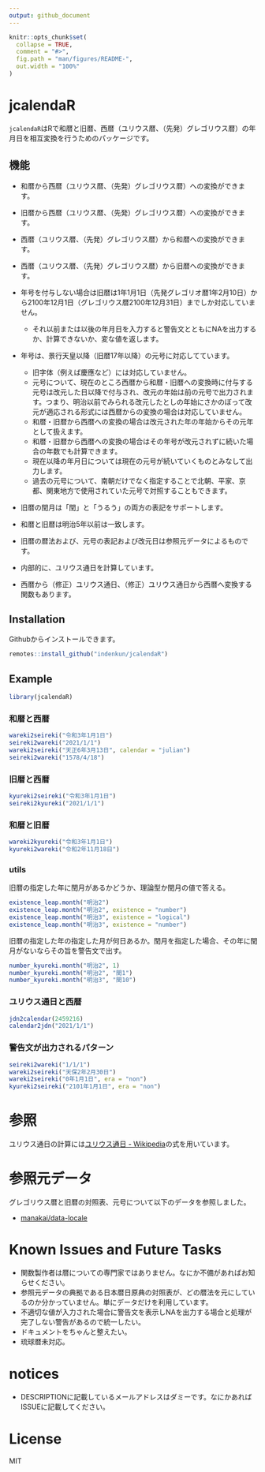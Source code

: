 ```yaml
---
output: github_document
---
```


<!-- README.md is generated from README.Rmd. Please edit that file -->

```r
knitr::opts_chunk$set(
  collapse = TRUE,
  comment = "#>",
  fig.path = "man/figures/README-",
  out.width = "100%"
)
```

# jcalendaR

<!-- badges: start -->
<!-- badges: end -->

`jcalendaR`はRで和暦と旧暦、西暦（ユリウス暦、（先発）グレゴリウス暦）の年月日を相互変換を行うためのパッケージです。

## 機能

* 和暦から西暦（ユリウス暦、（先発）グレゴリウス暦）への変換ができます。
* 旧暦から西暦（ユリウス暦、（先発）グレゴリウス暦）への変換ができます。
* 西暦（ユリウス暦、（先発）グレゴリウス暦）から和暦への変換ができます。
* 西暦（ユリウス暦、（先発）グレゴリウス暦）から旧暦への変換ができます。

* 年号を付与しない場合は旧暦は1年1月1日（先発グレゴリオ暦1年2月10日）から2100年12月1日（グレゴリウス暦2100年12月31日）までしか対応していません。
    * それ以前または以後の年月日を入力すると警告文とともにNAを出力するか、計算できないか、変な値を返します。

* 年号は、景行天皇以降（旧暦17年以降）の元号に対応してています。
    * 旧字体（例えば慶應など）には対応していません。
    * 元号について、現在のところ西暦から和暦・旧暦への変換時に付与する元号は改元した日以降で付与され、改元の年始は前の元号で出力されます。つまり、明治以前でみられる改元したとしの年始にさかのぼって改元が適応される形式には西暦からの変換の場合は対応していません。
    * 和暦・旧暦から西暦への変換の場合は改元された年の年始からその元年として扱えます。
    * 和暦・旧暦から西暦への変換の場合はその年号が改元されずに続いた場合の年数でも計算できます。
    * 現在以降の年月日については現在の元号が続いていくものとみなして出力します。
    * 過去の元号について、南朝だけでなく指定することで北朝、平家、京都、関東地方で使用されていた元号で対照することもできます。

* 旧暦の閏月は「閏」と「うるう」の両方の表記をサポートします。

* 和暦と旧暦は明治5年以前は一致します。
* 旧暦の暦法および、元号の表記および改元日は参照元データによるものです。

* 内部的に、ユリウス通日を計算しています。
* 西暦から（修正）ユリウス通日、（修正）ユリウス通日から西暦へ変換する関数もあります。

## Installation

Githubからインストールできます。

```r
remotes::install_github("indenkun/jcalendaR")
```

## Example

```r
library(jcalendaR)
```

### 和暦と西暦

```r
wareki2seireki("令和3年1月1日")
seireki2wareki("2021/1/1")
wareki2seireki("天正6年3月13日", calendar = "julian")
seireki2wareki("1578/4/18")
```

### 旧暦と西暦

```r
kyureki2seireki("令和3年1月1日")
seireki2kyureki("2021/1/1")
```

### 和暦と旧暦

```r
wareki2kyureki("令和3年1月1日")
kyureki2wareki("令和2年11月18日")
```

### utils

旧暦の指定した年に閏月があるかどうか、理論型か閏月の値で答える。
```r
existence_leap.month("明治2")
existence_leap.month("明治2", existence = "number")
existence_leap.month("明治3", existence = "logical")
existence_leap.month("明治3", existence = "number")
```

旧暦の指定した年の指定した月が何日あるか。閏月を指定した場合、その年に閏月がないならその旨を警告文で出す。
```r
number_kyureki.month("明治2", 1)
number_kyureki.month("明治2", "閏1")
number_kyureki.month("明治3", "閏10")
```

### ユリウス通日と西暦

```r
jdn2calendar(2459216)
calendar2jdn("2021/1/1")
```


### 警告文が出力されるパターン

```r
seireki2wareki("1/1/1")
wareki2seireki("天保2年2月30日")
wareki2seireki("0年1月1日", era = "non")
kyureki2seireki("2101年1月1日", era = "non") 
```

# 参照

ユリウス通日の計算には[ユリウス通日 - Wikipedia](a.wikipedia.org/w/index.php?title=ユリウス通日)の式を用いています。

# 参照元データ

グレゴリウス暦と旧暦の対照表、元号について以下のデータを参照しました。

* [manakai/data-locale](https://github.com/manakai/data-locale)

# Known Issues and Future Tasks

* 関数製作者は暦についての専門家ではありません。なにか不備があればお知らせください。
* 参照元データの典拠である日本暦日原典の対照表が、どの暦法を元にしているのか分かっていません。単にデータだけを利用しています。
* 不適切な値が入力された場合に警告文を表示しNAを出力する場合と処理が完了しない警告があるので統一したい。
* ドキュメントをちゃんと整えたい。
* 琉球暦未対応。

# notices

* DESCRIPTIONに記載しているメールアドレスはダミーです。なにかあればISSUEに記載してください。

# License

MIT
